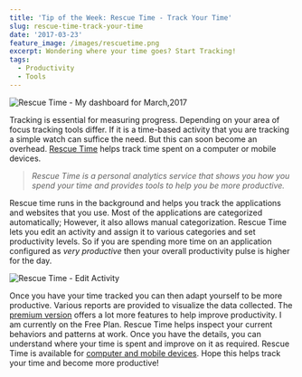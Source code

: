 ```yaml
---
title: 'Tip of the Week: Rescue Time - Track Your Time'
slug: rescue-time-track-your-time
date: '2017-03-23'
feature_image: /images/rescuetime.png
excerpt: Wondering where your time goes? Start Tracking!
tags:
  - Productivity
  - Tools
---
```

![Rescue Time - My dashboard for March,2017](/images/rescuetime.png)

Tracking is essential for measuring progress. Depending on your area of focus tracking tools differ. If it is a time-based activity that you are tracking a simple watch can suffice the need. But this can soon become an overhead. [Rescue Time](https://www.rescuetime.com/) helps track time spent on a computer or mobile devices.

> _Rescue Time is a personal analytics service that shows you how you spend your time and provides tools to help you be more productive._

Rescue time runs in the background and helps you track the applications and websites that you use. Most of the applications are categorized automatically; However, it also allows manual categorization. Rescue Time lets you edit an activity and assign it to various categories and set productivity levels. So if you are spending more time on an application configured as _very productive_ then your overall productivity pulse is higher for the day.

![Rescue Time - Edit Activity](/images/rescuetime_edit_activity.png)

Once you have your time tracked you can then adapt yourself to be more productive. Various reports are provided to visualize the data collected. The [premium version](https://www.rescuetime.com/rescuetime-pro) offers a lot more features to help improve productivity. I am currently on the Free Plan. Rescue Time helps inspect your current behaviors and patterns at work. Once you have the details, you can understand where your time is spent and improve on it as required. Rescue Time is available for [computer and mobile devices](https://www.rescuetime.com/get_rescuetime). Hope this helps track your time and become more productive!
